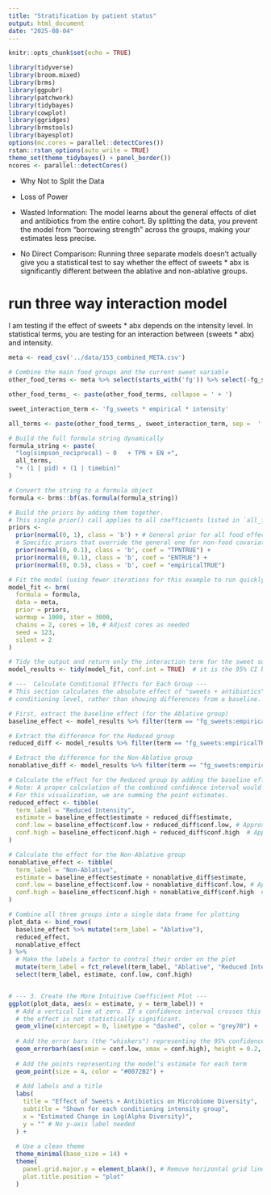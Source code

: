 ```yaml
---
title: "Stratification by patient status"
output: html_document
date: "2025-08-04"
---
```


```r
knitr::opts_chunk$set(echo = TRUE)
```

```r
library(tidyverse)
library(broom.mixed)
library(brms)   
library(ggpubr)
library(patchwork)
library(tidybayes)
library(cowplot)
library(ggridges)
library(brmstools)
library(bayesplot)
options(mc.cores = parallel::detectCores())
rstan::rstan_options(auto_write = TRUE)
theme_set(theme_tidybayes() + panel_border())
ncores <- parallel::detectCores()
```
- Why Not to Split the Data     
  
- Loss of Power

- Wasted Information: The model learns about the general effects of diet and antibiotics from the entire cohort. By splitting the data, you prevent the model from "borrowing strength" across the groups, making your estimates less precise.

- No Direct Comparison: Running three separate models doesn't actually give you a statistical test to say whether the effect of sweets * abx is significantly different between the ablative and non-ablative groups.

# run three way interaction model

I am testing if the effect of sweets * abx depends on the intensity level. In statistical terms, you are testing for an interaction between (sweets * abx) and intensity.

```r
meta <- read_csv('../data/153_combined_META.csv')
```


```r
# Combine the main food groups and the current sweet variable
other_food_terms <- meta %>% select(starts_with('fg')) %>% select(-fg_sweets) %>% colnames()

other_food_terms_ <- paste(other_food_terms, collapse = ' + ')

sweet_interaction_term <- 'fg_sweets * empirical * intensity'

all_terms <- paste(other_food_terms_, sweet_interaction_term, sep =  ' + ')

# Build the full formula string dynamically
formula_string <- paste(
  "log(simpson_reciprocal) ~ 0   + TPN + EN +",
  all_terms,
  "+ (1 | pid) + (1 | timebin)"
)

# Convert the string to a formula object
formula <- brms::bf(as.formula(formula_string))

# Build the priors by adding them together.
# This single prior() call applies to all coefficients listed in `all_food_coefs`.
priors <-
  prior(normal(0, 1), class = 'b') + # General prior for all food effects
  # Specific priors that override the general one for non-food covariates
  prior(normal(0, 0.1), class = 'b', coef = "TPNTRUE") +
  prior(normal(0, 0.1), class = 'b', coef = "ENTRUE") +
  prior(normal(0, 0.5), class = 'b', coef = "empiricalTRUE") 

# Fit the model (using fewer iterations for this example to run quickly)
model_fit <- brm(
  formula = formula,
  data = meta,
  prior = priors,
  warmup = 1000, iter = 3000,
  chains = 2, cores = 10, # Adjust cores as needed
  seed = 123,
  silent = 2
)

# Tidy the output and return only the interaction term for the sweet subcategory
model_results <- tidy(model_fit, conf.int = TRUE)  # it is the 95% CI by default
```
```r
# ---  Calculate Conditional Effects for Each Group ---
# This section calculates the absolute effect of "sweets + antibiotics" within each
# conditioning level, rather than showing differences from a baseline.

# First, extract the baseline effect (for the Ablative group)
baseline_effect <- model_results %>% filter(term == "fg_sweets:empiricalTRUE")

# Extract the difference for the Reduced group
reduced_diff <- model_results %>% filter(term == "fg_sweets:empiricalTRUE:intensityreduced")

# Extract the difference for the Non-Ablative group
nonablative_diff <- model_results %>% filter(term == "fg_sweets:empiricalTRUE:intensitynonablative")

# Calculate the effect for the Reduced group by adding the baseline effect and the difference
# Note: A proper calculation of the combined confidence interval would require the model's posterior draws.
# For this visualization, we are summing the point estimates.
reduced_effect <- tibble(
  term_label = "Reduced Intensity",
  estimate = baseline_effect$estimate + reduced_diff$estimate,
  conf.low = baseline_effect$conf.low + reduced_diff$conf.low, # Approximation
  conf.high = baseline_effect$conf.high + reduced_diff$conf.high  # Approximation
)

# Calculate the effect for the Non-Ablative group
nonablative_effect <- tibble(
  term_label = "Non-Ablative",
  estimate = baseline_effect$estimate + nonablative_diff$estimate,
  conf.low = baseline_effect$conf.low + nonablative_diff$conf.low, # Approximation
  conf.high = baseline_effect$conf.high + nonablative_diff$conf.high  # Approximation
)

# Combine all three groups into a single data frame for plotting
plot_data <- bind_rows(
  baseline_effect %>% mutate(term_label = "Ablative"),
  reduced_effect,
  nonablative_effect
) %>%
  # Make the labels a factor to control their order on the plot
  mutate(term_label = fct_relevel(term_label, "Ablative", "Reduced Intensity", "Non-Ablative")) %>%
  select(term_label, estimate, conf.low, conf.high)


# --- 3. Create the More Intuitive Coefficient Plot ---
ggplot(plot_data, aes(x = estimate, y = term_label)) +
  # Add a vertical line at zero. If a confidence interval crosses this line,
  # the effect is not statistically significant.
  geom_vline(xintercept = 0, linetype = "dashed", color = "grey70") +
  
  # Add the error bars (the "whiskers") representing the 95% confidence interval
  geom_errorbarh(aes(xmin = conf.low, xmax = conf.high), height = 0.2, linewidth = 0.8, color = "gray50") +
  
  # Add the points representing the model's estimate for each term
  geom_point(size = 4, color = "#0072B2") +
  
  # Add labels and a title
  labs(
    title = "Effect of Sweets + Antibiotics on Microbiome Diversity",
    subtitle = "Shown for each conditioning intensity group",
    x = "Estimated Change in Log(Alpha Diversity)",
    y = "" # No y-axis label needed
  ) +
  
  # Use a clean theme
  theme_minimal(base_size = 14) +
  theme(
    panel.grid.major.y = element_blank(), # Remove horizontal grid lines
    plot.title.position = "plot"
  )

```

